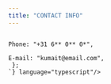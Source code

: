```yaml
---
title: "CONTACT INFO"
---
```



<div className="mt-8">
<Code code={`
const {CONTACT_INFO} = {
Name: "Kumait Mustafa",  <br/>
Phone: "+31 6** 0** 0*",  <br/>
E-mail: "kumait@email.com", <br/> };
`} language="typescript"/>
</div>
